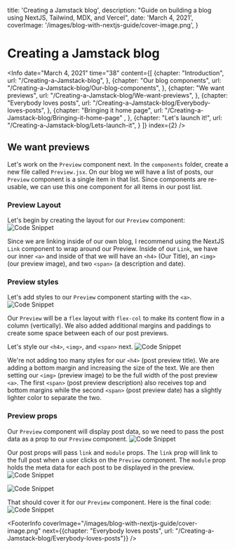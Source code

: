 

  title: 'Creating a Jamstack blog',
  description: "Guide on building a blog using NextJS, Tailwind, MDX, and Vercel",
  date: 'March 4, 2021',
  coverImage: '/images/blog-with-nextjs-guide/cover-image.png',
}


# Creating a Jamstack blog

<Info 
  date="March 4, 2021" 
  time="38" 
  content={[
    {chapter: "Introduction",
      url: "/Creating-a-Jamstack-blog",
    },
    {chapter: "Our blog components",
      url: "/Creating-a-Jamstack-blog/Our-blog-components",
    },
    {chapter: "We want previews", 
      url: "/Creating-a-Jamstack-blog/We-want-previews",
    },
    {chapter: "Everybody loves posts", 
      url: "/Creating-a-Jamstack-blog/Everybody-loves-posts",
    },
    {chapter: "Bringing it home page",
      url: "/Creating-a-Jamstack-blog/Bringing-it-home-page" ,
    },
    {chapter: "Let's launch it!", 
      url: "/Creating-a-Jamstack-blog/Lets-launch-it",
    }
  ]}
  index={2}
/>


<ScrollToTop />


## We want previews
Let's work on the `Preview` component next. In the `components` folder, create a new file called `Preview.jsx`. On our blog we will have a list of posts, our `Preview` component is a single item in that list. Since components are re-usable, we can use this one component for all items in our post list. 

### Preview Layout

Let's begin by creating the layout for our `Preview` component:
![Code Snippet](/images/blog-with-nextjs-guide/9.svg)

<Show label="Code" content={9} data={data} />

Since we are linking inside of our own blog, I recommend using the NextJS `Link` component to wrap around our Preview. Inside of our `Link`, we have our inner `<a>` and inside of that we will have an `<h4>` (Our Title), an `<img>` (our preview image), and two `<span>` (a description and date). 

### Preview styles
Let's add styles to our `Preview` component starting with the `<a>`. 
![Code Snippet](/images/blog-with-nextjs-guide/10.svg)

<Show label="Code" content={10} data={data} />

Our `Preview` will be a `flex` layout with `flex-col` to make its content flow in a column (vertically). We also added additional margins and paddings to create some space between each of our post previews.

Let's style our `<h4>`, `<img>`, and `<span>` next. 
![Code Snippet](/images/blog-with-nextjs-guide/11.svg)

<Show label="Code" content={11} data={data} />

We're not adding too many styles for our `<h4>` (post preview title). We are adding a bottom margin and increasing the size of the text. We are then setting our `<img>` (preview image) to be the full width of the post preview `<a>`. The first `<span>` (post preview description) also receives top and bottom margins while the second `<span>` (post preview date) has a slightly lighter color to separate the two. 

### Preview props
Our `Preview` component will display post data, so we need to pass the post data as a prop to our `Preview` component. 
![Code Snippet](/images/blog-with-nextjs-guide/12.svg)

<Show label="Code" content={12} data={data} />

Our post props will pass `link` and `module` props. The `link` prop will link to the full post when a user clicks on the `Preview` component. The `module` prop holds the meta data for each post to be displayed in the preview. 
![Code Snippet](/images/blog-with-nextjs-guide/13.svg)

<Show label="Code" content={13} data={data} />

![Code Snippet](/images/blog-with-nextjs-guide/14.svg)

<Show label="Code" content={14} data={data} />

That should cover it for our `Preview` component. Here is the final code:
![Code Snippet](/images/blog-with-nextjs-guide/15.svg)

<Show label="Code" content={15} data={data} />

<FooterInfo 
  coverImage="/images/blog-with-nextjs-guide/cover-image.png" 
  next={{chapter: "Everybody loves posts", url: "/Creating-a-Jamstack-blog/Everybody-loves-posts"}} 
/>